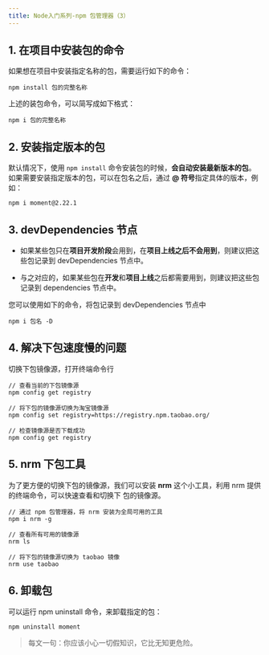 ```yaml
---
title: Node入门系列-npm 包管理器（3）
---
```


## 1. 在项目中安装包的命令
如果想在项目中安装指定名称的包，需要运行如下的命令：
```shell
npm install 包的完整名称
```
上述的装包命令，可以简写成如下格式：
```shell
npm i 包的完整名称
```

## 2. 安装指定版本的包
默认情况下，使用 `npm install` 命令安装包的时候，**会自动安装最新版本的包**。如果需要安装指定版本的包，可以在包名之后，通过 **@ 符号**指定具体的版本，例如：
```shell
npm i moment@2.22.1
```

## 3. devDependencies 节点
* 如果某些包只在**项目开发阶段**会用到，在**项目上线之后不会用到**，则建议把这些包记录到 devDependencies 节点中。

* 与之对应的，如果某些包在**开发**和**项目上线**之后都需要用到，则建议把这些包记录到 dependencies 节点中。

您可以使用如下的命令，将包记录到 devDependencies 节点中
```shell
npm i 包名 -D
```

## 4. 解决下包速度慢的问题
切换下包镜像源，打开终端命令行
```shell
// 查看当前的下包镜像源
npm config get registry

// 将下包的镜像源切换为淘宝镜像源
npm config set registry=https://registry.npm.taobao.org/

// 检查镜像源是否下载成功
npm config get registry
```

## 5. nrm 下包工具
为了更方便的切换下包的镜像源，我们可以安装 **nrm** 这个小工具，利用 nrm 提供的终端命令，可以快速查看和切换下
包的镜像源。
```shell
// 通过 npm 包管理器，将 nrm 安装为全局可用的工具
npm i nrm -g

// 查看所有可用的镜像源
nrm ls

// 将下包的镜像源切换为 taobao 镜像
nrm use taobao
```
## 6. 卸载包
可以运行 npm uninstall 命令，来卸载指定的包：
```shell
npm uninstall moment
```

>每文一句：你应该小心一切假知识，它比无知更危险。

